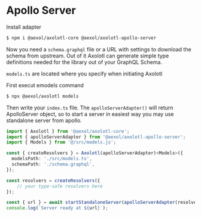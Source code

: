 # Apollo Server

Install adapter

```sh
$ npm i @aexol/axolotl-core @aexol/axolotl-apollo-server
```

Now you need a `schema.graphql` file or a URL with settings to download the schema from upstream. Out of it Axolotl can generate simple type definitions needed for the library out of your GraphQL Schema.

`models.ts` are located where you specify when initiating Axolotl

First execut emodels command

```sh
$ npx @aexol/axolotl models
```

Then write your `index.ts` file. The `apolloServerAdapter()` will return ApolloServer object, so to start a server in easiest way you may use standalone server from apollo.

```ts filename="index.ts"
import { Axolotl } from '@aexol/axolotl-core';
import { apolloServerAdapter } from '@aexol/axolotl-apollo-server';
import { Models } from '@/src/models.js';

const { createResolvers } = Axolotl(apolloServerAdapter)<Models>({
  modelsPath: './src/models.ts',
  schemaPath: './schema.graphql',
});

const resolvers = createResolvers({
    // your type-safe resolvers here
});

const { url } = await startStandaloneServer(apolloServerAdapter(resolvers))
console.log(`Server ready at ${url}`);
```
